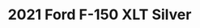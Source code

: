 ---
yrmm: 2109
brand: Ford
year: 2021
model: F-150
trim: XLT
color: Silver
title: 2021 Ford F-150 XLT Silver
description: Leveling kit, BF Goodrich tires
alt: 2021 Ford F-150 XLT "Great Plains" package in Silver with 2-inch leveling
  kit and BF Goodrich All Terrain K02 makes a clean and good-looking upgrade for
  a stock truck.
width: 2500
height: 1407
---
